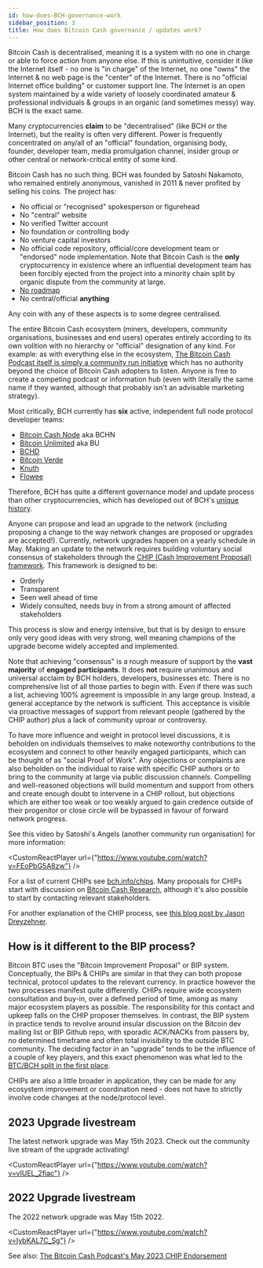 ```yaml
---
id: how-does-BCH-governance-work
sidebar_position: 3
title: How does Bitcoin Cash governance / updates work?
---
```



Bitcoin Cash is decentralised, meaning it is a system with no one in charge or able to force action from anyone else. If this is unintuitive, consider it like the Internet itself - no one is "in charge" of the Internet, no one "owns" the Internet & no web page is the "center" of the Internet. There is no "official Internet office building" or customer support line. The Internet is an open system maintained by a wide variety of loosely coordinated amateur & professional individuals & groups in an organic (and sometimes messy) way. BCH is the exact same.

Many cryptocurrencies **claim** to be "decentralised" (like BCH or the Internet), but the reality is often very different. Power is frequently concentrated on any/all of an "official" foundation, organising body, founder, developer team, media promulgation channel, insider group or other central or network-critical entity of some kind.

Bitcoin Cash has no such thing. BCH was founded by Satoshi Nakamoto, who remained entirely anonymous, vanished in 2011 & never profited by selling his coins. The project has:

- No official or "recognised" spokesperson or figurehead
- No "central" website
- No verified Twitter account
- No foundation or controlling body
- No venture capital investors
- No official code repository, official/core development team or "endorsed" node implementation. Note that Bitcoin Cash is the **only** cryptocurrency in existence where an influential development team has been forcibly ejected from the project into a minority chain split by organic dispute from the community at large.
- [No roadmap](/faqs/Decentralisation/does-BCH-have-a-roadmap)
- No central/official **anything**

Any coin with any of these aspects is to some degree centralised.

The entire Bitcoin Cash ecosystem (miners, developers, community organisations, businesses and end users) operates entirely according to its own volition with no hierarchy or "official" designation of any kind. For example: as with everything else in the ecosystem, [The Bitcoin Cash Podcast itself is simply a community run initiative](/about) which has no authority beyond the choice of Bitcoin Cash adopters to listen. Anyone is free to create a competing podcast or information hub (even with literally the same name if they wanted, although that probably isn't an advisable marketing strategy).

Most critically, BCH currently has **six** active, independent full node protocol developer teams:

- [Bitcoin Cash Node](https://bitcoincashnode.org/en/) aka BCHN
- [Bitcoin Unlimited](https://www.bitcoinunlimited.info/) aka BU
- [BCHD](https://bchd.cash/)
- [Bitcoin Verde](https://bitcoinverde.org/)
- [Knuth](https://github.com/k-nuth/kth)
- [Flowee](https://flowee.org/)

Therefore, BCH has quite a different governance model and update process than other cryptocurrencies, which has developed out of BCH's [unique history](/start#episode-8-of-10-bitcoin-cash).

Anyone can propose and lead an upgrade to the network (including proposing a change to the way network changes are proposed or upgrades are accepted!). Currently, network upgrades happen on a yearly schedule in May. Making an update to the network requires building voluntary social consensus of stakeholders through the [CHIP (Cash Improvement Proposal) framework](https://bch.info/en/chips). This framework is designed to be:

- Orderly
- Transparent
- Seen well ahead of time
- Widely consulted, needs buy in from a strong amount of affected stakeholders

This process is slow and energy intensive, but that is by design to ensure only very good ideas with very strong, well meaning champions of the upgrade become widely accepted and implemented.

Note that achieving "consensus" is a rough measure of support by the **vast majority** of **engaged participants**. It does **not** require unanimous and universal acclaim by BCH holders, developers, businesses etc. There is no comprehensive list of all those parties to begin with. Even if there was such a list, achieving 100% agreement is impossible in any large group. Instead, a general acceptance by the network is sufficient. This acceptance is visible via proactive messages of support from relevant people (gathered by the CHIP author) plus a lack of community uproar or controversy.

To have more influence and weight in protocol level discussions, it is beholden on individuals themselves to make noteworthy contributions to the ecosystem and connect to other heavily engaged participants, which can be thought of as "social Proof of Work". Any objections or complaints are also beholden on the individual to raise with specific CHIP authors or to bring to the community at large via public discussion channels. Compelling and well-reasoned objections will build momentum and support from others and create enough doubt to intervene in a CHIP rollout, but objections which are either too weak or too weakly argued to gain credence outside of their progenitor or close circle will be bypassed in favour of forward network progress.

See this video by Satoshi's Angels (another community run organisation) for more information:

<CustomReactPlayer url={"https://www.youtube.com/watch?v=FEoPbG5A8zw"} />

For a list of current CHIPs see [bch.info/chips](https://bch.info/en/chips). Many proposals for CHIPs start with discussion on [Bitcoin Cash Research](https://bitcoincashresearch.org/), although it's also possible to start by contacting relevant stakeholders.

For another explanation of the CHIP process, see [this blog post by Jason Dreyzehner](https://blog.bitjson.com/bitcoin-cash-upgrade-2023/).

## How is it different to the BIP process?

Bitcoin BTC uses the "Bitcoin Improvement Proposal" or BIP system. Conceptually, the BIPs & CHIPs are similar in that they can both propose technical, protocol updates to the relevant currency. In practice however the two processes manifest quite differently. CHIPs require wide ecosystem consultation and buy-in, over a defined period of time, among as many major ecosystem players as possible. The responsibility for this contact and upkeep falls on the CHIP proposer themselves. In contrast, the BIP system in practice tends to revolve around insular discussion on the Bitcoin dev mailing list or BIP Github repo, with sporadic ACK/NACKs from passers by, no determined timeframe and often total invisibility to the outside BTC community. The deciding factor in an "upgrade" tends to be the influence of a couple of key players, and this exact phenomenon was what led to the [BTC/BCH split in the first place](/start#episode-8-of-10-bitcoin-cash).

CHIPs are also a little broader in application, they can be made for any ecosystem improvement or coordination need - does not have to strictly involve code changes at the node/protocol level.

## 2023 Upgrade livestream

The latest network upgrade was May 15th 2023. Check out the community live stream of the upgrade activating!

<CustomReactPlayer url={"https://www.youtube.com/watch?v=vIUEL_2fiac"} />

## 2022 Upgrade livestream

The 2022 network upgrade was May 15th 2022.

<CustomReactPlayer url={"https://www.youtube.com/watch?v=IybKAL7C_Sg"} />

See also: [The Bitcoin Cash Podcast's May 2023 CHIP Endorsement](/blog/chip-endorsement-may-2023)
